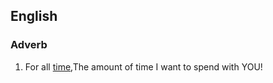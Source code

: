 ==English==



===Adverb===
{{en-adv|-}}

# For all [[time]],The amount of time I want to spend with YOU!